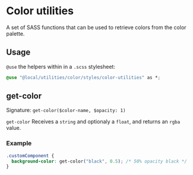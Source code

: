 
<Meta title="utilities/color/styles/color-utilities" />

# Color utilities

A set of SASS functions that can be used to retrieve colors from the color palette.

## Usage

`@use` the helpers within in a `.scss` stylesheet:

```css filename="utilities/your-component/your-component.module.scss"
@use "@local/utilities/color/styles/color-utilities" as *;
```

## get-color

Signature: `get-color($color-name, $opacity: 1)`

`get-color` Receives a `string` and optionaly a `float`, and returns an `rgba` value.

### Example

```css
.customComponent {
  background-color: get-color("black", 0.5); /* 50% opacity black */
}
```
